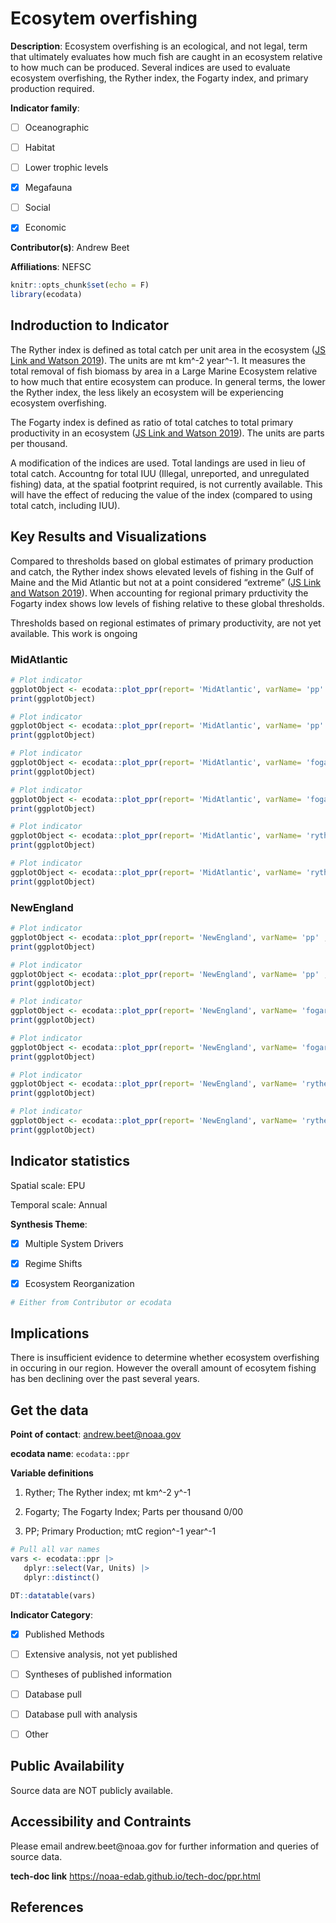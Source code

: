 # Ecosytem overfishing

**Description**: Ecosystem overfishing is an ecological, and not legal, term that ultimately evaluates how much fish are caught in an ecosystem relative to how much can be produced. Several indices are used to evaluate ecosystem overfishing, the Ryther index, the Fogarty index, and primary production required.

**Indicator family**: 

- [ ] Oceanographic
- [ ] Habitat
- [ ] Lower trophic levels
- [X] Megafauna
- [ ] Social
- [X] Economic

**Contributor(s)**: Andrew Beet

**Affiliations**: NEFSC

```{r echo=FALSE}
knitr::opts_chunk$set(echo = F)
library(ecodata)
```
## Indroduction to Indicator
The Ryther index is defined as total catch per unit area in the ecosystem ([JS Link and Watson 2019](https://noaa-edab.github.io/tech-doc/ecosystem-overfishing.html#ref-link2019eof)). The units are mt km^-2 year^-1. It measures the total removal of fish biomass by area in a Large Marine Ecosystem relative to how much that entire ecosystem can produce.  In general terms, the lower the Ryther index, the less likely an ecosystem will be experiencing ecosystem overfishing.

The Fogarty index is defined as ratio of total catches to total primary productivity in an ecosystem ([JS Link and Watson 2019](https://noaa-edab.github.io/tech-doc/ecosystem-overfishing.html#ref-link2019eof)). The units are parts per thousand.

A modification of the indices are used. Total landings are used in lieu of total catch. Accountng for total IUU (Illegal, unreported, and unregulated fishing) data, at the spatial footprint required, is not currently available. This will have the effect of reducing the value of the index (compared to using total catch, including IUU).

## Key Results and Visualizations
Compared to thresholds based on global estimates of primary production and catch, the Ryther index shows elevated levels of fishing in the Gulf of Maine and the Mid Atlantic but not at a point considered "extreme" ([JS Link and Watson 2019](https://noaa-edab.github.io/tech-doc/ecosystem-overfishing.html#ref-link2019eof)). When accounting for regional primary prductivity the Fogarty index shows low levels of fishing relative to these global thresholds.

Thresholds based on regional estimates of primary productivity, are not yet available. This work is ongoing

### MidAtlantic

```{r plot_pprMidAtlanticppglobal}
# Plot indicator
ggplotObject <- ecodata::plot_ppr(report= 'MidAtlantic', varName= 'pp' ,threshold= 'global')
print(ggplotObject)
```

```{r plot_pprMidAtlanticppregional}
# Plot indicator
ggplotObject <- ecodata::plot_ppr(report= 'MidAtlantic', varName= 'pp' ,threshold= 'regional')
print(ggplotObject)
```

```{r plot_pprMidAtlanticfogartyglobal}
# Plot indicator
ggplotObject <- ecodata::plot_ppr(report= 'MidAtlantic', varName= 'fogarty' ,threshold= 'global')
print(ggplotObject)
```

```{r plot_pprMidAtlanticfogartyregional}
# Plot indicator
ggplotObject <- ecodata::plot_ppr(report= 'MidAtlantic', varName= 'fogarty' ,threshold= 'regional')
print(ggplotObject)
```

```{r plot_pprMidAtlanticrytherglobal}
# Plot indicator
ggplotObject <- ecodata::plot_ppr(report= 'MidAtlantic', varName= 'ryther' ,threshold= 'global')
print(ggplotObject)
```

```{r plot_pprMidAtlanticrytherregional}
# Plot indicator
ggplotObject <- ecodata::plot_ppr(report= 'MidAtlantic', varName= 'ryther' ,threshold= 'regional')
print(ggplotObject)
```

### NewEngland

```{r plot_pprNewEnglandppglobal}
# Plot indicator
ggplotObject <- ecodata::plot_ppr(report= 'NewEngland', varName= 'pp' ,threshold= 'global')
print(ggplotObject)
```

```{r plot_pprNewEnglandppregional}
# Plot indicator
ggplotObject <- ecodata::plot_ppr(report= 'NewEngland', varName= 'pp' ,threshold= 'regional')
print(ggplotObject)
```

```{r plot_pprNewEnglandfogartyglobal}
# Plot indicator
ggplotObject <- ecodata::plot_ppr(report= 'NewEngland', varName= 'fogarty' ,threshold= 'global')
print(ggplotObject)
```

```{r plot_pprNewEnglandfogartyregional}
# Plot indicator
ggplotObject <- ecodata::plot_ppr(report= 'NewEngland', varName= 'fogarty' ,threshold= 'regional')
print(ggplotObject)
```

```{r plot_pprNewEnglandrytherglobal}
# Plot indicator
ggplotObject <- ecodata::plot_ppr(report= 'NewEngland', varName= 'ryther' ,threshold= 'global')
print(ggplotObject)
```

```{r plot_pprNewEnglandrytherregional}
# Plot indicator
ggplotObject <- ecodata::plot_ppr(report= 'NewEngland', varName= 'ryther' ,threshold= 'regional')
print(ggplotObject)
```


## Indicator statistics 
Spatial scale: EPU

Temporal scale: Annual

**Synthesis Theme**:

- [X] Multiple System Drivers
- [X] Regime Shifts
- [X] Ecosystem Reorganization

```{r autostats_ppr}
# Either from Contributor or ecodata
```

## Implications
There is insufficient evidence to determine whether ecosystem overfishing in occuring in our region. However the overall amount  of ecosytem fishing has ben declining over the past several years.

## Get the data

**Point of contact**: [andrew.beet@noaa.gov](andrew.beet@noaa.gov){.email}

**ecodata name**: `ecodata::ppr`

**Variable definitions**

1. Ryther; The Ryther index; mt km^-2 y^-1 
2. Fogarty; The Fogarty Index; Parts per thousand 0/00 
3. PP; Primary Production; mtC region^-1 year^-1

```{r vars_ppr}
# Pull all var names
vars <- ecodata::ppr |>
   dplyr::select(Var, Units) |>
   dplyr::distinct()

DT::datatable(vars)
```
**Indicator Category**:

- [X] Published Methods
- [ ] Extensive analysis, not yet published
- [ ] Syntheses of published information
- [ ] Database pull
- [ ] Database pull with analysis
- [ ] Other

## Public Availability

Source data are NOT publicly available.

## Accessibility and Contraints

Please email andrew.beet@noaa.gov for further information and queries of source data.

**tech-doc link**
<https://noaa-edab.github.io/tech-doc/ppr.html>

## References

